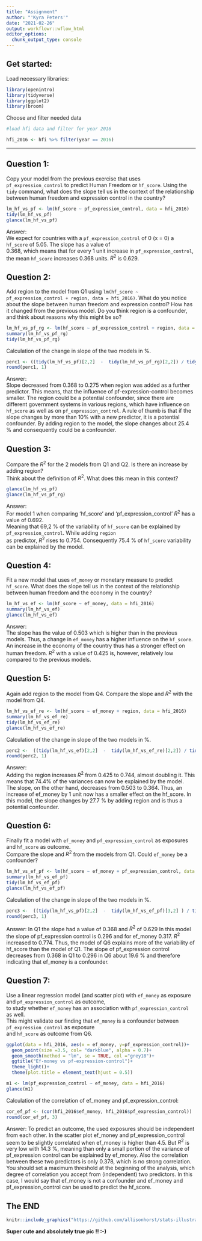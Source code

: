 ```yaml
---
title: "Assignment"
author: "'Kyra Peters'"
date: "2021-02-26"
output: workflowr::wflow_html
editor_options:
  chunk_output_type: console
---
```


## Get started:

Load necessary libraries:
```r
library(openintro)
library(tidyverse)
library(ggplot2)
library(broom)
```



Choose and filter needed data

```r
#load hfi data and filter for year 2016

hfi_2016 <- hfi %>% filter(year == 2016)

```

---

## Question 1:  
Copy your model from the previous exercise that uses  `pf_expression_control` to predict Human Freedom or `hf_score`. Using the `tidy` command, what does the slope tell us in the context of the relationship between human freedom and expression control in the country?


```r
lm_hf_vs_pf <- lm(hf_score ~ pf_expression_control, data = hfi_2016)
tidy(lm_hf_vs_pf)
glance(lm_hf_vs_pf)

```

Answer:  
We expect for countries with a `pf_expression_control` of 0 (x = 0) a `hf_score` of 5.05. The slope has a value of  
0.368, which means that for every 1 unit increase in `pf_expression_control`, the mean `hf_score` increases 0.368 units.
$R^2$ is 0.629.

 

## Question 2:
Add region to the model from Q1 using `lm(hf_score ~ pf_expression_control + region, data = hfi_2016)`. What do you notice about the slope between human freedom and expression control? How has it changed from the previous model. Do you think region is a confounder, and think about reasons why this might be so? 

```r
lm_hf_vs_pf_rg <- lm(hf_score ~ pf_expression_control + region, data = hfi_2016)
summary(lm_hf_vs_pf_rg)
tidy(lm_hf_vs_pf_rg)

```

Calculation of the change in slope of the two models in %.
```r

perc1 <- ((tidy(lm_hf_vs_pf)[2,2]  -  tidy(lm_hf_vs_pf_rg)[2,2]) / tidy(lm_hf_vs_pf)[2,2] ) *100
round(perc1, 1)

```


Answer:  
Slope decreased from 0.368 to 0.275 when region was added as a further predictor. This means, that the influence of pf-expression-control becomes smaller. The region could be a potential confounder, since there are different government systems in various regions, which have influence on `hf_score` as well as on `pf_expression_control`. A rule of thumb is that if the slope changes by more than 10% with a new predictor, it is a potential confounder. By adding region to the model, the slope changes about 25.4 % and consequently could be a confounder.




## Question 3:
Compare the $R^2$ for the 2 models from Q1 and Q2. Is there an increase by adding region?   
Think about the definition of $R^2$. What does this mean in this context?

```r
glance(lm_hf_vs_pf)
glance(lm_hf_vs_pf_rg)
```

Answer:  
For model 1 when comparing 'hf_score' and 'pf_expression_control' $R^2$ has a value of 0.692.  
Meaning that 69,2 % of the variability of `hf_score` can be explained by `pf_expression_control`. While adding `region`  
as predictor, $R^2$ rises to 0.754. Consequently 75.4 % of `hf_score` variability can be explained by the model.  



## Question 4:
Fit a new model that uses `ef_money` or monetary measure to predict `hf_score`. What does the slope tell us in the context of the relationship between human freedom and the economy in the country? 

```r
lm_hf_vs_ef <- lm(hf_score ~ ef_money, data = hfi_2016)
summary(lm_hf_vs_ef)
glance(lm_hf_vs_ef)
```

Answer:   
The slope has the value of 0.503 which is higher than in the previous models. Thus, a change in `ef_money` has a higher influence on the `hf_score`. An increase in the economy of the country thus has a stronger effect on human freedom. $R^2$ with a value of 0.425 is, however, relatively low compared to the previous models.   



## Question 5:
Again add region to the model from Q4. Compare the slope and $R^2$ with the model from Q4.

```r
lm_hf_vs_ef_re <- lm(hf_score ~ ef_money + region, data = hfi_2016)
summary(lm_hf_vs_ef_re)
tidy(lm_hf_vs_ef_re)
glance(lm_hf_vs_ef_re)

```

Calculation of the change in slope of the two models in %.
```r
perc2 <-  ((tidy(lm_hf_vs_ef)[2,2]  -  tidy(lm_hf_vs_ef_re)[2,2]) / tidy(lm_hf_vs_ef)[2,2] ) *100
round(perc2, 1)
```

Answer:  
Adding the region increases $R^2$ from 0.425 to 0.744, almost doubling it. This means that 74.4% of the variances can now be explained by the model.  
The slope, on the other hand, decreases from 0.503 to 0.364. Thus, an increase of ef_money by 1 unit now has a smaller effect on the hf_score. In this model, the slope changes by 27.7 % by adding region and is thus a potential confounder.   



## Question 6:
Finally fit a model with `ef_money` and `pf_expression_control` as exposures and `hf_score` as outcome.    
Compare the slope and $R^2$ from the models from Q1. Could `ef_money` be a confounder? 

```r
lm_hf_vs_ef_pf <- lm(hf_score ~ ef_money + pf_expression_control, data = hfi_2016)
summary(lm_hf_vs_ef_pf)
tidy(lm_hf_vs_ef_pf)
glance(lm_hf_vs_ef_pf)
```

Calculation of the change in slope of the two models in %.
```r
perc3 <-  ((tidy(lm_hf_vs_pf)[2,2]  -  tidy(lm_hf_vs_ef_pf)[3,2] ) / tidy(lm_hf_vs_pf)[2,2] ) *100
round(perc3, 1)
```

Answer: In Q1 the slope had a value of 0.368 and $R^2$ of 0.629
In this model the slope of pf_expression control is 0.296 and for ef_money 0.317. $R^2$ increased to 0.774. Thus, the model of Q6 explains more of the variability of hf_score than the model of Q1.
The slope of pf_expression control decreases from 0.368 in Q1 to 0.296 in Q6 about 19.6 % and therefore indicating that ef_money is a confounder. 



## Question 7:
Use a linear regression model (and scatter plot) with  `ef_money` as exposure and `pf_expression_control` as outcome,  
to study whether `ef_money` has an association with `pf_expression_control` as well.  
This might validate our finding that `ef_money` is a confounder between  `pf_expression_control` as exposure   
and `hf_score` as outcome from Q6.

```r
ggplot(data = hfi_2016, aes(x = ef_money, y=pf_expression_control))+
  geom_point(size =3.5, col= "darkblue", alpha = 0.7)+
  geom_smooth(method = "lm", se = TRUE, col ="grey18")+
  ggtitle("Ef-money vs pf-expression-control")+
  theme_light()+
  theme(plot.title = element_text(hjust = 0.5))

m1 <- lm(pf_expression_control ~ ef_money, data = hfi_2016)
glance(m1)
```

Calculation of the correlation of ef_money and pf_expression_control:
```r
cor_ef_pf <- (cor(hfi_2016$ef_money, hfi_2016$pf_expression_control))
round(cor_ef_pf, 3)
```

Answer: To predict an outcome, the used exposures should be independent from each other. In the scatter plot ef_money and pf_expression_control seem to be slightly correlated when ef_money is higher than 4.5. But $R^2$ is very low with 14.3 %, meaning than only a small portion of the variance of pf_expression control can be explained by ef_money. Also the correlation between these two predictors is only 0.378, which is no strong correlation.  
You should set a maximum threshold at the beginning of the analysis, which degree of correlation you accept from (independent) two predictors. In this case, I would say that ef_money is not a confounder and ef_money and pf_expression_control can be used to predict the hf_score.
 


## The END

```r
knitr::include_graphics("https://github.com/allisonhorst/stats-illustrations/blob/master/rstats-artwork/code_hero.jpg?raw=true", dpi = 100)
```
**Super cute and absolutely true pic !! :-)**
